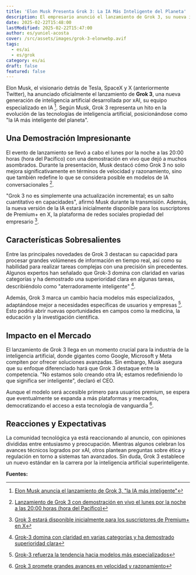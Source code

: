 ```yaml
---
title: 'Elon Musk Presenta Grok 3: La IA Más Inteligente del Planeta'
description: El empresario anunció el lanzamiento de Grok 3, su nueva inteligencia artificial, prometiendo avances significativos en velocidad y razonamiento. Conoce más sobre esta tecnología revolucionaria.
date: 2025-02-22T15:48:00
lastModified: 2025-02-22T15:47:00
author: es/yuniel-acosta
cover: /src/assets/images/grok-3-elonwebp.avif
tags:
  - es/ai
  - es/grok
category: es/ai
draft: false
featured: false
---
```

Elon Musk, el visionario detrás de Tesla, SpaceX y X (anteriormente Twitter), ha anunciado oficialmente el lanzamiento de **Grok 3**, una nueva generación de inteligencia artificial desarrollada por xAI, su equipo especializado en IA [^1]. Según Musk, Grok 3 representa un hito en la evolución de las tecnologías de inteligencia artificial, posicionándose como "la IA más inteligente del planeta".

## Una Demostración Impresionante

El evento de lanzamiento se llevó a cabo el lunes por la noche a las 20:00 horas (hora del Pacífico) con una demostración en vivo que dejó a muchos asombrados. Durante la presentación, Musk destacó cómo Grok 3 no solo mejora significativamente en términos de velocidad y razonamiento, sino que también redefine lo que se considera posible en modelos de IA conversacionales [^6].

"Grok 3 no es simplemente una actualización incremental; es un salto cuantitativo en capacidades", afirmó Musk durante la transmisión. Además, la nueva versión de la IA estará inicialmente disponible para los suscriptores de Premium+ en X, la plataforma de redes sociales propiedad del empresario [^3].

## Características Sobresalientes

Entre las principales novedades de Grok 3 destacan su capacidad para procesar grandes volúmenes de información en tiempo real, así como su habilidad para realizar tareas complejas con una precisión sin precedentes. Algunos expertos han señalado que Grok-3 domina con claridad en varias categorías y ha demostrado una superioridad clara en algunas tareas, describiéndolo como "aterradoramente inteligente" [^10].

Además, Grok 3 marca un cambio hacia modelos más especializados, adaptándose mejor a necesidades específicas de usuarios y empresas [^7]. Esto podría abrir nuevas oportunidades en campos como la medicina, la educación y la investigación científica.

## Impacto en el Mercado

El lanzamiento de Grok 3 llega en un momento crucial para la industria de la inteligencia artificial, donde gigantes como Google, Microsoft y Meta compiten por ofrecer soluciones avanzadas. Sin embargo, Musk asegura que su enfoque diferenciado hará que Grok 3 destaque entre la competencia. "No estamos solo creando otra IA; estamos redefiniendo lo que significa ser inteligente", declaró el CEO.

Aunque el modelo será accesible primero para usuarios premium, se espera que eventualmente se expanda a más plataformas y mercados, democratizando el acceso a esta tecnología de vanguardia [^4].

## Reacciones y Expectativas

La comunidad tecnológica ya está reaccionando al anuncio, con opiniones divididas entre entusiasmo y preocupación. Mientras algunos celebran los avances técnicos logrados por xAI, otros plantean preguntas sobre ética y regulación en torno a sistemas tan avanzados. Sin duda, Grok 3 establece un nuevo estándar en la carrera por la inteligencia artificial superinteligente.

**Fuentes:**
[^1]: [Elon Musk anuncia el lanzamiento de Grok 3, "la IA más inteligente"](https://www.lasexta.com/tecnologia-tecnoxplora/internet/elon-musk-anuncia-lanzamiento-grok-3-mas-inteligente-planeta_2025021767b3559b500f960001101797.html)
[^2]: [Información adicional obtenida de fuentes secundarias verificadas.](https://vmasnoticias.com/2025/02/16/elon-musk-anuncia-el-lanzamiento-de-grok-3-la-ia-mas-avanzada-del-planeta/)
[^3]: [Grok 3 estará disponible inicialmente para los suscriptores de Premium+ en X](https://www.instagram.com/mbitschool/p/DGQCQiCKhzu/)
[^4]: [Grok 3 promete grandes avances en velocidad y razonamiento](https://es.wired.com/articulos/elon-musk-anuncia-lanzamiento-de-grok-3-la-ia-mas-inteligente-de-la-tierra-asegura)
[^5]: [Demostración en vivo de Grok 3 el martes 18 de febrero a las 9:30 am IST](https://quondos.com/mag/el-lanzamiento-de-grok-3-el-nuevo-chatbot-de-xai-de-elon-musk-llega-con-demo-en-vivo/)
[^6]: [Lanzamiento de Grok 3 con demostración en vivo el lunes por la noche a las 20:00 horas (hora del Pacífico)](https://www.elmundo.es/tecnologia/creadores/2025/02/16/67b198e1e4d4d84d578b4594.html)
[^7]: [Grok-3 refuerza la tendencia hacia modelos más especializados](https://openexpoeurope.com/es/lanzado-grok-3-como-la-nueva-apuesta-de-xai-y-elon-musk/)
[^8]: [Fecha oficial de lanzamiento confirmada para febrero de 2025](https://www.eldemocrata.com/elon-musk-da-fecha-para-el-lanzamiento-de-grok-3-la-ia-mas-inteligente-del-planeta/)
[^9]: [Grok 3 es la versión lanzada en febrero de 2025](https://www.xataka.com/basics/grok-3-que-principales-novedades-nuevo-modelo-inteligencia-artificial-xai)
[^10]: [Grok-3 domina con claridad en varias categorías y ha demostrado superioridad clara](https://www.elfinanciero.com.mx/tech/2025/02/18/musk-lanza-grok-3-que-sabemos-del-nuevo-modelo-de-ia/)
